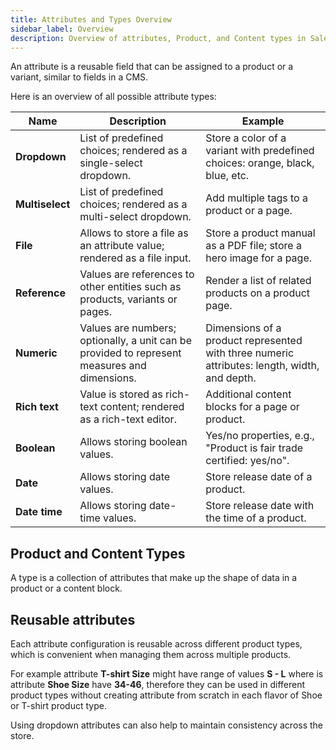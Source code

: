 ```yaml
---
title: Attributes and Types Overview
sidebar_label: Overview
description: Overview of attributes, Product, and Content types in Saleor.
---
```


An attribute is a reusable field that can be assigned to a product or a variant, similar to fields in a CMS.

Here is an overview of all possible attribute types:

| Name            | Description                                                                                  | Example                                                                                      |
| --------------- | -------------------------------------------------------------------------------------------- | -------------------------------------------------------------------------------------------- |
| **Dropdown**    | List of predefined choices; rendered as a single-select dropdown.                            | Store a color of a variant with predefined choices: orange, black, blue, etc.                |
| **Multiselect** | List of predefined choices; rendered as a multi-select dropdown.                             | Add multiple tags to a product or a page.                                                    |
| **File**        | Allows to store a file as an attribute value; rendered as a file input.                      | Store a product manual as a PDF file; store a hero image for a page.                         |
| **Reference**   | Values are references to other entities such as products, variants or pages.                 | Render a list of related products on a product page.                                         |
| **Numeric**     | Values are numbers; optionally, a unit can be provided to represent measures and dimensions. | Dimensions of a product represented with three numeric attributes: length, width, and depth. |
| **Rich text**   | Value is stored as rich-text content; rendered as a rich-text editor.                        | Additional content blocks for a page or product.                                             |
| **Boolean**     | Allows storing boolean values.                                                               | Yes/no properties, e.g., "Product is fair trade certified: yes/no".                          |
| **Date**        | Allows storing date values.                                                                  | Store release date of a product.                                                             |
| **Date time**   | Allows storing date-time values.                                                             | Store release date with the time of a product.                                               |

## Product and Content Types

A type is a collection of attributes that make up the shape of data in a product or a content block.

## Reusable attributes

Each attribute configuration is reusable across different product types, which is convenient when managing them across multiple products.

For example attribute **T-shirt Size** might have range of values **S - L** where is attribute **Shoe Size** have **34-46**, therefore they can be used in different product types without creating attribute from scratch in each flavor of Shoe or T-shirt product type.

Using dropdown attributes can also help to maintain consistency across the store.

